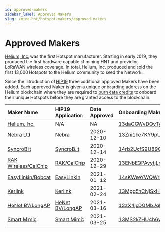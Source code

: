 ```yaml
---
id: approved-makers
sidebar_label: Approved Makers
slug: /mine-hnt/hotspot-makers/approved-makers
---
```


# Approved Makers

[Helium, Inc.](https://helium.com) was the first Hotspot manufacturer. Starting in early 2019, they produced the first hardware capable of mining HNT and providing LoRaWAN wireless coverage. In total, Helium, Inc. produced and sold the first 13,000 Hotspots to the Helium community to seed the Network. 

Since the introduction of [HIP19](https://github.com/helium/HIP/blob/master/0019-third-party-manufacturers.md) three additional approved Makers have been added. Each approved Maker is given a unique onboarding address on the Helium blockchain where they are required to [burn data credits](/blockchain/transaction-fees) to onboard their unique Hotspots before they are granted access to the blockchain. 


| Maker Name			| HIP19 Application | Date Approved | Onboarding Maker Address |
| :-------------------- | :-----------------|:--------------|:-------------------------|
| [Helium, Inc.](https://helium.com)      	| N/A				  |NA			   	  |[13daGGWvDQyTyHFDCPz8zDSVTWgPNNfJ4oh31Teec4TRWfjMx53](https://explorer.helium.com/accounts/13daGGWvDQyTyHFDCPz8zDSVTWgPNNfJ4oh31Teec4TRWfjMx53)|  
| [Nebra Ltd](https://www.nebra.com/)      	| [Nebra](https://github.com/helium/HIP/blob/master/0019-third-party-manufacturers/nebra-ltd.md) | 2020-12-10 |[13Zni1he7KY9pUmkXMhEhTwfUpL9AcEV1m2UbbvFsrU9QPTMgE3](https://explorer.helium.com/accounts/13Zni1he7KY9pUmkXMhEhTwfUpL9AcEV1m2UbbvFsrU9QPTMgE3)|  
| [SyncroB.it](https://syncrob.it/)      	| [SyncroB.it](https://github.com/helium/HIP/blob/master/0019-third-party-manufacturers/syncrobit.md) | 2020-12-14 |[14rb2UcfS9U89QmKswpZpjRCUVCVu1haSyqyGY486EvsYtvdJmR](https://explorer.helium.com/accounts/14rb2UcfS9U89QmKswpZpjRCUVCVu1haSyqyGY486EvsYtvdJmR)|
| [RAK Wireless/CalChip](https://www.calchipconnect.com/) | [RAK/CalChip](https://github.com/helium/HIP/blob/master/0019-third-party-manufacturers/rak-wireless.md) | 2020-12-29 |[13ENbEQPAvytjLnqavnbSAzurhGoCSNkGECMx7eHHDAfEaDirdY](https://explorer.helium.com/accounts/13ENbEQPAvytjLnqavnbSAzurhGoCSNkGECMx7eHHDAfEaDirdY)|  
| [EasyLinkin/Bobcat](https://www.bobcatminer.com)   | [EasyLinkin](https://github.com/helium/HIP/blob/master/0019-third-party-manufacturers/easylinkin.md) | 2021-01-12 |[14sKWeeYWQWrBSnLGq79uRQqZyw3Ldi7oBdxbF6a54QboTNBXDL](https://explorer.helium.com/accounts/14sKWeeYWQWrBSnLGq79uRQqZyw3Ldi7oBdxbF6a54QboTNBXDL)|
| [Kerlink](https://www.kerlink.com)   | [Kerlink](https://github.com/helium/HIP/blob/master/0019-third-party-manufacturers/kerlink.md) | 2021-02-24 |[13Mpg5hCNjSxHJvWjaanwJPBuTXu1d4g5pGvGBkqQe3F8mAwXhK](https://explorer.helium.com/accounts/13Mpg5hCNjSxHJvWjaanwJPBuTXu1d4g5pGvGBkqQe3F8mAwXhK)|
| [HeNet BV/LongAP](https://www.longap.com) | [HeNet BV/LongAP](https://github.com/helium/HIP/blob/master/0019-third-party-manufacturers/henet.md) | 2021-03-16 | [12zX4jgDGMbJgRwmCfRNGXBuphkQRqkUTcLzYHTQvd4Qgu8kiL4](https://explorer.helium.com/accounts/12zX4jgDGMbJgRwmCfRNGXBuphkQRqkUTcLzYHTQvd4Qgu8kiL4) |
| [Smart Mimic](https://smartmimic.com) | [Smart Mimic](https://github.com/helium/HIP/blob/master/0019-third-party-manufacturers/smart-mimic.md) | 2021-03-25 | [13MS2kZHU4h6wp3tExgoHdDFjBsb9HB9JBvcbK9XmfNyJ7jqzVv](https://explorer.helium.com/accounts/13MS2kZHU4h6wp3tExgoHdDFjBsb9HB9JBvcbK9XmfNyJ7jqzVv)

